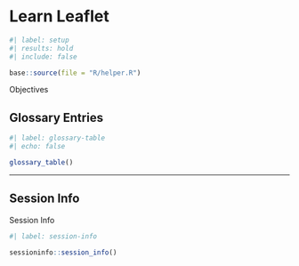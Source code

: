 # Learn Leaflet {#sec-chap042}


```r
#| label: setup
#| results: hold
#| include: false

base::source(file = "R/helper.R")

```


::::: {#obj-chap100}
:::: {.my-objectives}
::: {.my-objectives-header}
Objectives
:::

::: {.my-objectives-container}




:::
::::
:::::





## Glossary Entries {.unnumbered}

```r
#| label: glossary-table
#| echo: false

glossary_table()
```

------------------------------------------------------------------------

## Session Info {.unnumbered}

::: my-r-code
::: my-r-code-header
Session Info
:::

::: my-r-code-container
```r
#| label: session-info

sessioninfo::session_info()
```
:::
:::


